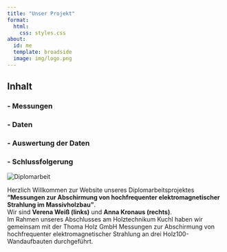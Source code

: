```yaml
---
title: "Unser Projekt"
format:
  html:
    css: styles.css
about: 
  id: me
  template: broadside
  image: img/logo.png
---
```



:::{#me}

## Inhalt

### - Messungen

### - Daten

### - Auswertung der Daten

### - Schlussfolgerung

:::

<div id="me">
  <img src="img/B0021257.png" alt="Diplomarbeit" />
  <p>
    Herzlich Willkommen zur Website unseres Diplomarbeitsprojektes **"Messungen zur Abschirmung von hochfrequenter elektromagnetischer Strahlung im Massivholzbau"**.
    <br>
    Wir sind **Verena Weiß (links)** und **Anna Kronaus (rechts)**.  
    Im Rahmen unseres Abschlusses am Holztechnikum Kuchl haben wir gemeinsam mit der Thoma Holz GmbH Messungen zur Abschirmung von hochfrequenter elektromagnetischer Strahlung an drei Holz100-Wandaufbauten durchgeführt.
  </p>
</div>

